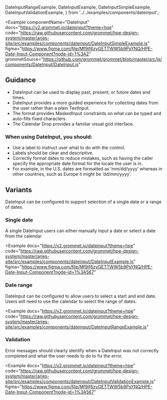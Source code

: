   DateInputRangeExample,
  DateInputExample,
  DateInputSimpleExample,
  DateInputValidationExample,
} from '../../examples/components/dateinput';

<Example
  componentName="DateInput"
  docs="https://v2.grommet.io/dateinput?theme=hpe"
  code="https://raw.githubusercontent.com/grommet/hpe-design-system/master/aries-site/src/examples/components/dateinput/DateInputSimpleExample.js"
  figma="https://www.figma.com/file/Mf9if6zyGETTWW5b9PsYNQ/HPE-Date-Input-Component?node-id=1%3A2"
  grommetSource="https://github.com/grommet/grommet/blob/master/src/js/components/DateInput/DateInput.js"
>
  <DateInputSimpleExample />
</Example>

## Guidance

- DateInput can be used to display past, present, or future dates and times.
- DateInput provides a more guided experience for collecting dates from the user rather than a plain TextInput.
- The format provides MaskedInput constraints on what can be typed and auto-fills fixed characters.
- The Calendar Drop provides a familiar visual grid interface.

### When using DateInput, you should:

- Use a label to instruct user what to do with the control.
- Labels should be clear and descriptive.
- Correctly format dates to reduce mistakes, such as having the caller specify
  the appropriate date format for the locale the user is in.
- For example, in the U.S. dates are formatted as ‘mm/dd/yyyy’ whereas
  in other countries, such as Europe it might be ‘dd/mm/yyyy’.

## Variants

DateInput can be configured to support selection of a single date or a range of dates.

### Single date

A single DateInput users can either manually input a date or select
a date from the calendar

<Example
  docs="https://v2.grommet.io/dateinput?theme=hpe"
  code="https://raw.githubusercontent.com/grommet/hpe-design-system/master/aries-site/src/examples/components/dateinput/DateInputExample.js"
  figma="https://www.figma.com/file/Mf9if6zyGETTWW5b9PsYNQ/HPE-Date-Input-Component?node-id=1%3A567"
>
  <DateInputExample />
</Example>

### Date range

DateInput can be configured to allow users to select a start and
end date. Users will need to use the calendar
to select the range of dates.

<Example
  docs="https://v2.grommet.io/dateinput?theme=hpe"
  code="https://raw.githubusercontent.com/grommet/hpe-design-system/master/aries-site/src/examples/components/dateinput/DateInputRangeExample.js"
>
  <DateInputRangeExample />
</Example>

### Validation

Error messages should clearly identify when a DateInput was not correctly completed and what the user
needs to do to fix the error.

<Example
  docs="https://v2.grommet.io/dateinput?theme=hpe"
  code="https://raw.githubusercontent.com/grommet/hpe-design-system/master/aries-site/src/examples/components/dateinput/DateInputValidationExample.js"
  figma="https://www.figma.com/file/Mf9if6zyGETTWW5b9PsYNQ/HPE-Date-Input-Component?node-id=1%3A567"
>
  <DateInputValidationExample />
</Example>
